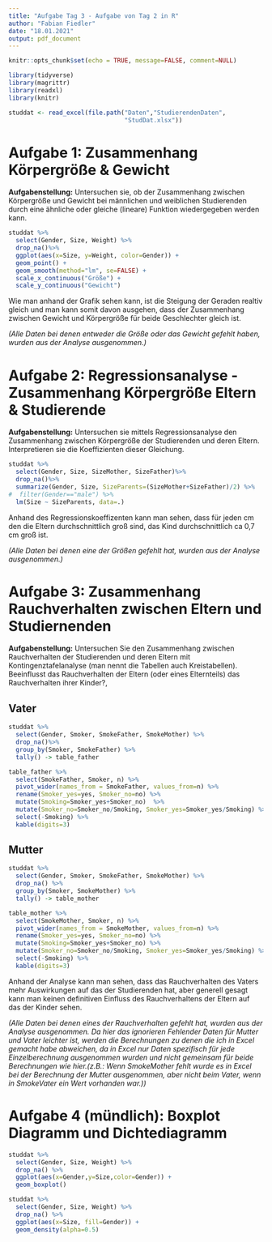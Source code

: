 ```yaml
---
title: "Aufgabe Tag 3 - Aufgabe von Tag 2 in R"
author: "Fabian Fiedler"
date: "18.01.2021"
output: pdf_document
---
```


```r
knitr::opts_chunk$set(echo = TRUE, message=FALSE, comment=NULL)
```

```r
library(tidyverse)
library(magrittr)
library(readxl)
library(knitr)
```

```r
studdat <- read_excel(file.path("Daten","StudierendenDaten",
                                "StudDat.xlsx"))
```
# Aufgabe 1: Zusammenhang Körpergröße & Gewicht

**Aufgabenstellung:**\newline
Untersuchen sie, ob der Zusammenhang zwischen Körpergröße und Gewicht bei männlichen und weiblichen Studierenden durch eine ähnliche  oder gleiche (lineare) Funktion wiedergegeben werden kann.

```r
studdat %>%
  select(Gender, Size, Weight) %>%
  drop_na()%>%
  ggplot(aes(x=Size, y=Weight, color=Gender)) + 
  geom_point() +
  geom_smooth(method="lm", se=FALSE) +
  scale_x_continuous("Größe") + 
  scale_y_continuous("Gewicht")
```

Wie man anhand der Grafik sehen kann, ist die Steigung der Geraden realtiv gleich und man kann somit davon ausgehen, dass der Zusammenhang zwischen Gewicht und Körpergröße für beide Geschlechter gleich ist.\newline\newline\newline
					
					
*(Alle Daten bei denen entweder die Größe oder das Gewicht gefehlt haben, wurden aus der Analyse ausgenommen.)*

\newpage
# Aufgabe 2: Regressionsanalyse - Zusammenhang Körpergröße Eltern & Studierende

**Aufgabenstellung:**\newline
Untersuchen sie mittels Regressionsanalyse den Zusammenhang zwischen Körpergröße der Studierenden und deren Eltern. Interpretieren sie die Koeffizienten dieser Gleichung.

```r
studdat %>%
  select(Gender, Size, SizeMother, SizeFather)%>%
  drop_na()%>%
  summarize(Gender, Size, SizeParents=(SizeMother+SizeFather)/2) %>%
#  filter(Gender=="male") %>%
  lm(Size ~ SizeParents, data=.)
```

Anhand des Regressionskoeffizenten kann man sehen, dass für jeden cm den die Eltern durchschnittlich groß sind, das Kind durchschnittlich ca 0,7 cm groß ist.\newline\newline\newline

					
*(Alle Daten bei denen eine der Größen gefehlt hat, wurden aus der Analyse ausgenommen.)*
					


\newpage
# Aufgabe 3: Zusammenhang Rauchverhalten zwischen Eltern und Studiernenden

**Aufgabenstellung:**\newline
Untersuchen Sie den Zusammenhang zwischen Rauchverhalten der Studierenden und deren Eltern mit Kontingenztafelanalyse (man nennt die Tabellen auch Kreistabellen). Beeinflusst das Rauchverhalten der Eltern (oder eines Elternteils) das Rauchverhalten ihrer Kinder?,

## Vater
```r
studdat %>%
  select(Gender, Smoker, SmokeFather, SmokeMother) %>%
  drop_na()%>%
  group_by(Smoker, SmokeFather) %>%
  tally() -> table_father
```

```r
table_father %>%
  select(SmokeFather, Smoker, n) %>%
  pivot_wider(names_from = SmokeFather, values_from=n) %>%
  rename(Smoker_yes=yes, Smoker_no=no) %>%
  mutate(Smoking=Smoker_yes+Smoker_no)  %>%
  mutate(Smoker_no=Smoker_no/Smoking, Smoker_yes=Smoker_yes/Smoking) %>%
  select(-Smoking) %>%
  kable(digits=3)
```
\newpage
## Mutter
```r
studdat %>%
  select(Gender, Smoker, SmokeFather, SmokeMother) %>%
  drop_na() %>%
  group_by(Smoker, SmokeMother) %>%
  tally() -> table_mother
```

```r
table_mother %>%
  select(SmokeMother, Smoker, n) %>%
  pivot_wider(names_from = SmokeMother, values_from=n) %>%
  rename(Smoker_yes=yes, Smoker_no=no) %>%
  mutate(Smoking=Smoker_yes+Smoker_no) %>%
  mutate(Smoker_no=Smoker_no/Smoking, Smoker_yes=Smoker_yes/Smoking) %>%
  select(-Smoking) %>%
  kable(digits=3)
```

Anhand der Analyse kann man sehen, dass das Rauchverhalten des Vaters mehr Auswirkungen auf das der Studierenden hat, aber generell gesagt kann man keinen definitiven Einfluss des Rauchverhaltens der Eltern auf das der Kinder sehen.\newline\newline\newline


*(Alle Daten bei denen eines der Rauchverhalten gefehlt hat, wurden aus der Analyse ausgenommen. Da hier das ignorieren Fehlender Daten für Mutter und Vater leichter ist, werden die Berechnungen zu denen die ich in Excel gemacht habe abweichen, da in Excel nur Daten spezifisch für jede Einzelberechnung ausgenommen wurden und nicht gemeinsam für beide Berechnungen wie hier.(z.B.: Wenn SmokeMother fehlt wurde es in Excel bei der Berechnung der Mutter ausgenommen, aber nicht beim Vater, wenn in SmokeVater ein Wert vorhanden war.))*

\newpage
# Aufgabe 4 (mündlich): Boxplot Diagramm und Dichtediagramm

```r
studdat %>%
  select(Gender, Size, Weight) %>%
  drop_na() %>%
  ggplot(aes(x=Gender,y=Size,color=Gender)) +
  geom_boxplot()
```

```r
studdat %>%
  select(Gender, Size, Weight) %>%
  drop_na() %>%
  ggplot(aes(x=Size, fill=Gender)) +
  geom_density(alpha=0.5)
```

